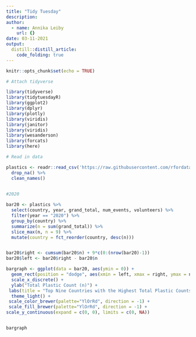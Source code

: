 ```yaml
---
title: "Tidy Tuesday"
description: 
author:
  - name: Annika Leiby
    url: {}
date: 03-11-2021
output:
  distill::distill_article:
    code_folding: true
---
```



```r
knitr::opts_chunk$set(echo = TRUE)
```

```r
# Attach tidyverse 

library(tidyverse)
library(tidytuesdayR)
library(ggplot2)
library(dplyr)
library(plotly)
library(viridis)
library(janitor)
library(viridis)
library(wesanderson)
library(forcats)
library(here)


```

```r
# Read in data 

plastics <- readr::read_csv('https://raw.githubusercontent.com/rfordatascience/tidytuesday/master/data/2021/2021-01-26/plastics.csv') %>%
  drop_na() %>%
  clean_names() 
  


```

```r
#2020

bar20 <- plastics %>%
  select(country, year, grand_total, num_events, volunteers) %>%
  filter(year == "2020") %>%
  group_by(country) %>%
  summarize(n = sum(grand_total)) %>%
  slice_max(n, n = 9) %>%
  mutate(country = fct_reorder(country, desc(n)))


bar20$right <- cumsum(bar20$n) + 9*c(0:(nrow(bar20)-1))
bar20$left <- bar20$right - bar20$n 

bargraph <- ggplot(data = bar20, aes(ymin = 0)) +
  geom_rect(position = "dodge", aes(xmin = left, xmax = right, ymax = n, color = country, fill = country)) + 
  scale_x_discrete() +
  ylab("Total Plastic Count (n)") +
 labs(title = "Top Nine Countries with the Highest Total Plastic Counts (2020)") +
  theme_light() +
 scale_color_brewer(palette="YlOrRd", direction = -1) +
 scale_fill_brewer(palette="YlOrRd", direction = -1) +
scale_y_continuous(expand = c(0, 0), limits = c(0, NA))


bargraph
```

